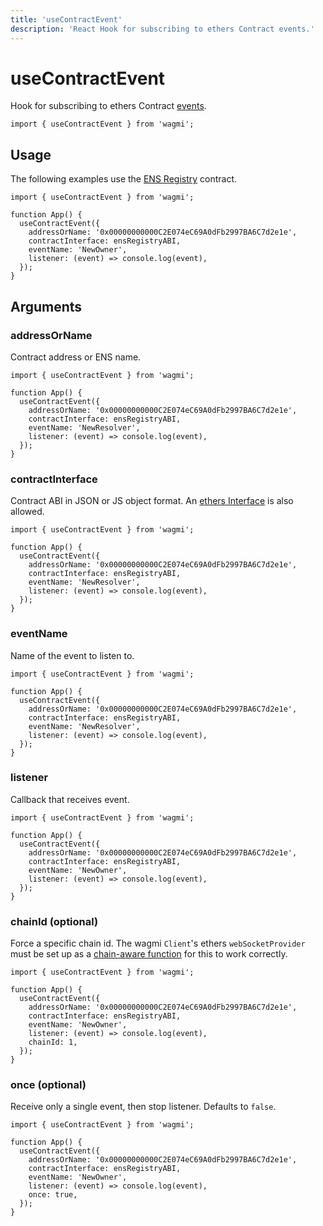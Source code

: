 ```yaml
---
title: 'useContractEvent'
description: 'React Hook for subscribing to ethers Contract events.'
---
```


# useContractEvent

Hook for subscribing to ethers Contract [events](https://docs.ethers.io/v5/api/contract/contract/#Contract--events).

```tsx
import { useContractEvent } from 'wagmi';
```

## Usage

The following examples use the [ENS Registry](https://etherscan.io/address/0x00000000000C2E074eC69A0dFb2997BA6C7d2e1e#code) contract.

```tsx
import { useContractEvent } from 'wagmi';

function App() {
  useContractEvent({
    addressOrName: '0x00000000000C2E074eC69A0dFb2997BA6C7d2e1e',
    contractInterface: ensRegistryABI,
    eventName: 'NewOwner',
    listener: (event) => console.log(event),
  });
}
```

## Arguments

### addressOrName

Contract address or ENS name.

```tsx {5}
import { useContractEvent } from 'wagmi';

function App() {
  useContractEvent({
    addressOrName: '0x00000000000C2E074eC69A0dFb2997BA6C7d2e1e',
    contractInterface: ensRegistryABI,
    eventName: 'NewResolver',
    listener: (event) => console.log(event),
  });
}
```

### contractInterface

Contract ABI in JSON or JS object format. An [ethers Interface](https://docs.ethers.io/v5/api/utils/abi/interface) is also allowed.

```tsx {6}
import { useContractEvent } from 'wagmi';

function App() {
  useContractEvent({
    addressOrName: '0x00000000000C2E074eC69A0dFb2997BA6C7d2e1e',
    contractInterface: ensRegistryABI,
    eventName: 'NewResolver',
    listener: (event) => console.log(event),
  });
}
```

### eventName

Name of the event to listen to.

```tsx {7}
import { useContractEvent } from 'wagmi';

function App() {
  useContractEvent({
    addressOrName: '0x00000000000C2E074eC69A0dFb2997BA6C7d2e1e',
    contractInterface: ensRegistryABI,
    eventName: 'NewResolver',
    listener: (event) => console.log(event),
  });
}
```

### listener

Callback that receives event.

```tsx {8}
import { useContractEvent } from 'wagmi';

function App() {
  useContractEvent({
    addressOrName: '0x00000000000C2E074eC69A0dFb2997BA6C7d2e1e',
    contractInterface: ensRegistryABI,
    eventName: 'NewOwner',
    listener: (event) => console.log(event),
  });
}
```

### chainId (optional)

Force a specific chain id. The wagmi `Client`'s ethers `webSocketProvider` must be set up as a [chain-aware function](/docs/client#websocketprovider-optional) for this to work correctly.

```tsx {12}
import { useContractEvent } from 'wagmi';

function App() {
  useContractEvent({
    addressOrName: '0x00000000000C2E074eC69A0dFb2997BA6C7d2e1e',
    contractInterface: ensRegistryABI,
    eventName: 'NewOwner',
    listener: (event) => console.log(event),
    chainId: 1,
  });
}
```

### once (optional)

Receive only a single event, then stop listener. Defaults to `false`.

```tsx {12}
import { useContractEvent } from 'wagmi';

function App() {
  useContractEvent({
    addressOrName: '0x00000000000C2E074eC69A0dFb2997BA6C7d2e1e',
    contractInterface: ensRegistryABI,
    eventName: 'NewOwner',
    listener: (event) => console.log(event),
    once: true,
  });
}
```
